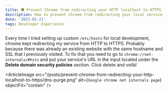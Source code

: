 ```yaml
---
title: 🛡️ Prevent Chrome from redirecting your HTTP localhost to HTTPS
description: How to prevent chroem from redirecting your local service from http to https
date: '2023-02-21'
tags: Developer Experience
---
```


Every time I tried setting up custom `/etc/hosts` for local development, chrome kept redirecting my service from HTTP to HTTPS.
Probably because there was already an existing website with the same hostname and SSL that I previously visited.
To fix that you need to go to `chrome://net-internals/#hsts` and put your service's URL in the input located under the **Delete domain security policies** section. Click delete and voilà!

<ArticleImage src="/posts/prevent-chrome-from-redirecting-your-http-localhost-to-https/dns-purge.png" alt={`Google chrome net internals page`} objectFit="contain" />